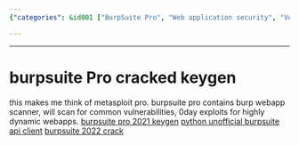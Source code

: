 ```yaml
---
{"categories": &id001 ["BurpSuite Pro", "Web application security", "Vulnerability scanning", "0day exploits", "Dynamic web apps", "Python unofficial API client", "Security tool"], "category": "Web Application Security", "date": "2022-12-02 13:57:12", "description": "BurpSuite Pro is a comprehensive web application security tool designed to identify common vulnerabilities and 0day exploits in dynamic web applications. With its ability to be cracked, it offers an extra layer of protection against potential threats. Additionally, a Python unofficial API client is available for enhanced functionality and customization.", "tags": *id001, "title": "Cracking BurpSuite Pro: Exploiting Web App Vulnerabilities with Python API Client"}

---
```


------
# burpsuite Pro cracked keygen
this makes me think of metasploit pro.
burpsuite pro contains burp webapp scanner, will scan for common vulnerabilities, 0day exploits for highly dynamic webapps.
[burpsuite pro 2021 keygen](https://github.com/d3417/BurpSuite-Pro-2021-Cracked)
[python unofficial burpsuite api client](https://pypi.org/project/burpsuite/)
[burpsuite 2022 crack](https://zhuanlan.zhihu.com/p/478151736)
